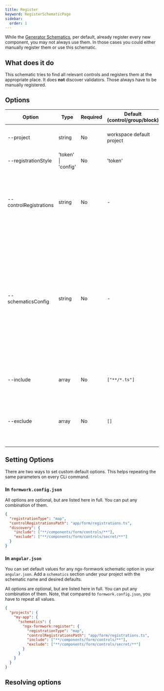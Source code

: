 ```yaml
---
title: Register
keyword: RegisterSchematicPage
sidebar:
  order: 1
---
```



While the [Generator Schematics](/schematics/generators/), per default, already register every new component, you may not always use them. In those cases you could either manually register them or use this schematic.

## What does it do

This schematic tries to find all relevant controls and registers them at the appropriate place. It does **not** discover validators. Those always have to be manually registered.

## Options

| Option                 | Type                | Required | Default (control/group/block) | Description                                                                                                                                                                                                                                                                                          |
|------------------------|---------------------|----------|-------------------------------|------------------------------------------------------------------------------------------------------------------------------------------------------------------------------------------------------------------------------------------------------------------------------------------------------|
| --project              | string              | No       | workspace default project     | Angular project name where files are generated.                                                                                                                                                                                                                                                      |
| --registrationStyle    | 'token' \| 'config' | No       | 'token'                       | Which registration style is used.                                                                                                                                                                                                                                                                    |
| --controlRegistrations | string              | No       | -                             | Path to the registration file that should be used. If this is not provided, the schematic will try to resolve it from the default locations.                                                                                                                                                         |
| --schematicsConfig     | string              | No       | -                             | Path of the schematics configuration, relative to the project root, that is to be used by this schematic. If this parameter is left out, the schematic will try to resolve the file from its default location. Configuration set in this file will override all duplicate options passed to the CLI. |
| --include              | array               | No       | `["**/*.ts"]`                 | Glob patterns to include when searching for components                                                                                                                                                                                                                                               |
| --exclude              | array               | No       | `[]`                          | lob patterns to exclude when searching for components (node_modules and spec files will always be excluded.                                                                                                                                                                                          |

## Setting Options

There are two ways to set custom default options. This helps repeating the same parameters on every CLi command.

### In `formwork.config.json`

All options are optional, but are listed here in full. You can put any combination of them.

```json title="formwork.config.json"
{
  "registrationType": "map",
  "controlRegistrationsPath": "app/form/registrations.ts",
  "discovery": {
    "include": ["**/components/form/controls/**"],
    "exclude": ["**/components/form/controls/secret/**"]
  }
}
```

### In `angular.json`

You can set default values for any ngx-formwork schematic option in your `angular.json`. Add a `schematics` section under your project with the schematic name and desired defaults.

All options are optional, but are listed here in full. You can put any combination of them.
Note, that compared to `formwork.config.json`, you have to repeat all values.

```json title="angular.json"
{
  "projects": {
    "my-app": {
      "schematics": {
        "ngx-formwork:register": {
          "registrationType": "map",
          "controlRegistrationsPath": "app/form/registrations.ts",
          "include": ["**/components/form/controls/**"],
          "exclude": ["**/components/form/controls/secret/**"]
        }
      }
    }
  }
}
```


## Resolving options

<ResolvingOptions/>
